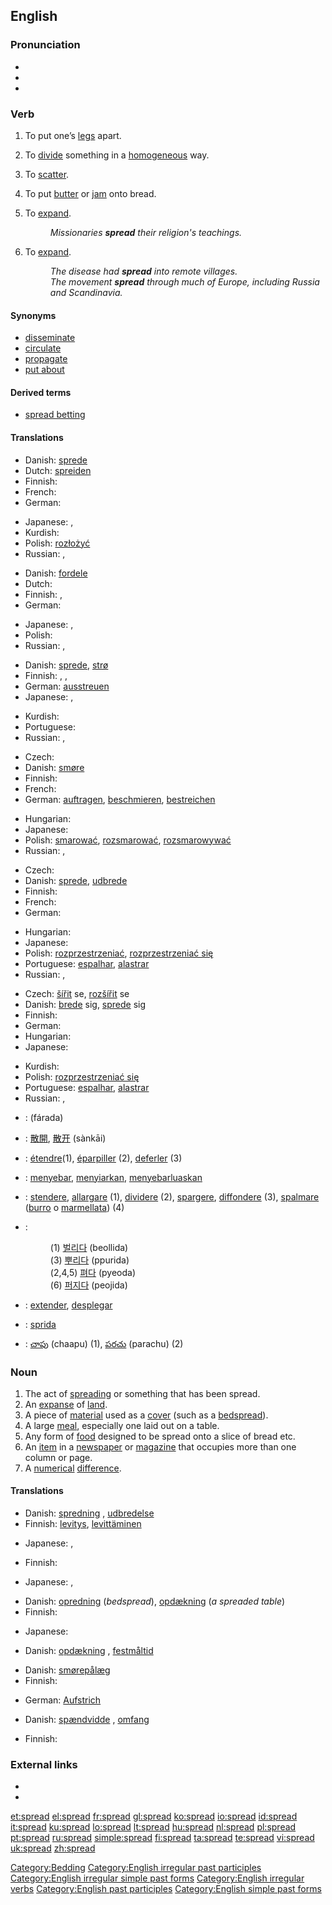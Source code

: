 ==English==
{{wikipedia|dab=spread}}
{{rank|expect|nation|legal|965|spread|enter|consider|provided}}

===Pronunciation===
* {{IPA|/'sprɛd/}}
* {{audio|en-us-spread.ogg|Audio (US)}}
* {{rhymes|ɛd}}

===Verb===
{{en-verb|spreads|spreading|spread}}

# {{transitive}} To put one’s [[leg]]s apart.
# {{transitive}} To [[divide]] something in a [[homogeneous]] way.
# {{transitive}} To [[scatter]].
# {{transitive}} To put [[butter]] or [[jam]] onto bread.
# {{transitive}} To [[expand]].
#: ''Missionaries '''spread''' their religion's teachings.''
# {{intransitive}} To [[expand]].
#: ''The disease had '''spread''' into remote villages.''
#: ''The movement '''spread''' through much of Europe, including Russia and Scandinavia.''
====Synonyms====
* [[disseminate]]
* [[circulate]]
* [[propagate]]
* [[put about]]

====Derived terms====
* [[spread betting]]

====Translations====
{{trans-top|to put one’s legs apart}}
* Danish: [[sprede]]
* Dutch: [[spreiden]]
* Finnish: {{t+|fi|levittää}}
* French: {{t+|fr|écarter}}
* German: {{t-|de|spreizen}}
{{trans-mid}}
* Japanese: {{t|ja|開かせる|tr=hirakaseru|sc=Jpan}}, {{t-|ja|広げる|tr=hirogeru|sc=Jpan}}
* Kurdish: {{KUchar|[[قاچ کردنه‌وه‌‌]]}}
* Polish: [[rozłożyć]]
* Russian: {{t|ru|раздвигать|tr=razdvigát’}} {{impf}}, {{t|ru|раздвинуть|tr=razdvínut’}} {{pf}}
{{trans-bottom}}

{{trans-top|to divide something in a homogeneous way}}
* Danish: [[fordele]]
* Dutch: {{t+|nl|verspreiden}}
* Finnish: {{t+|fi|levittää}}, {{t+|fi|tasoittaa}}
* German: {{t+|de|verteilen}}
{{trans-mid}}
* Japanese: {{t-|ja|開く|tr=hiraku|sc=Jpan}}, {{t|ja|裂く|tr=saku|sc=Jpan}}
* Polish: {{t+|pl|podzielić}}
* Russian: {{t|ru|распространять|tr=rasprostranját’}}, {{t|ru|распространить|tr=rasprostranít’}}
{{trans-bottom}}

{{trans-top|to scatter}}
* Danish: [[sprede]], [[strø]]
* Finnish: {{t+|fi|levittää}}, {{t-|fi|sirottaa}}, {{t+|fi|hajottaa}}
* German: [[ausstreuen]]
* Japanese: {{t|ja|散らす|tr=chirasu|sc=Jpan}}, {{t|ja|ばら撒く|tr=baramaku|sc=Jpan}}
{{trans-mid}}
* Kurdish: {{KUchar|[[بڵاوکردنه‌وه‌]]}}
* Portuguese: {{t+|pt|espalhar}}
* Russian: {{t|ru|раскидывать|tr=paskídyvat’}} {{impf}}, {{t|ru|раскидать|tr=raskidát’}} {{pf}}
{{trans-bottom}}

{{trans-top|to put butter or jam onto bread}}
* Czech: {{t-|cs|namazat}}
* Danish: [[smøre]]
* Finnish: {{t+|fi|levittää}}
* French: {{t+|fr|étaler}}
* German: [[auftragen]], [[beschmieren]], [[bestreichen]]
{{trans-mid}}
* Hungarian: {{t|hu|ken}}
* Japanese: {{t+|ja|塗る|tr=nuru|sc=Jpan}}
* Polish: [[smarować]], [[rozsmarować]], [[rozsmarowywać]]
* Russian: {{t|ru|намазывать|tr=namázyvat’}} {{impf}}, {{t|ru|намазать|tr=namázat’}} {{pf}}
{{trans-bottom}}

{{trans-top|(transitive) to expand}}
* Czech: {{t-|cs|šířit}}
* Danish: [[sprede]], [[udbrede]]
* Finnish: {{t+|fi|levittää}}
* French: {{t+|fr|répandre}}
* German: {{t+|de|verbreiten}}
{{trans-mid}}
* Hungarian: {{t|hu|terjeszt}}
* Japanese: {{t-|ja|広げる|tr=hirogeru|sc=Jpan}}
* Polish: [[rozprzestrzeniać]], [[rozprzestrzeniać się]]
* Portuguese: [[espalhar]], [[alastrar]]
* Russian: {{t|ru|распространять|tr=rasprostranját’}}, {{t|ru|распространить|tr=rasprostranít’}}
{{trans-bottom}}

{{trans-top|(intransitive) to expand}}
* Czech: [[šířit]] se, [[rozšířit]] se
* Danish: [[brede]] sig, [[sprede]] sig
* Finnish: {{t+|fi|levitä}}
* German: {{t+|de|ausbreiten}}
* Hungarian: {{t|hu|terjed}}
* Japanese: {{t-|ja|広がる|tr=hirogaru|sc=Jpan}}
{{trans-mid}}
* Kurdish: {{KUchar|[[بڵاوکردنه‌وه‌]]}}
* Polish: [[rozprzestrzeniać się]]
* Portuguese: {{l|pt|se}} [[espalhar]], {{l|pt|se}} [[alastrar]]
* Russian: {{t|ru|распространяться|tr=rasprostranját’s’a}}, {{t|ru|распространиться|tr=rasprostranít’s’a}}
{{trans-bottom}}

<!-- please remove this section once all the words have been moved to their approriate tables above-->
{{checktrans-top}}
* {{ttbc|Arabic}}: {{Arab|[[فرد]]}} (fárada)
* {{ttbc|Chinese}}: [[散開]], [[散开]] (sànkāi)
* {{ttbc|French}}: [[étendre]](1), [[éparpiller]] (2), [[deferler]] (3)
* {{ttbc|Indonesian}}: [[sebar|menyebar]], [[siar|menyiarkan]], [[sebar luas|menyebarluaskan]]
* {{ttbc|Italian}}: [[stendere]], [[allargare]] (1), [[dividere]] (2), [[spargere]], [[diffondere]] (3), [[spalmare]] ([[burro]] o [[marmellata]]) (4)
{{trans-mid}}
* {{ttbc|Korean}}:
*: (1) [[벌리다]] (beollida)
*: (3) [[뿌리다]] (ppurida)
*: (2,4,5) [[펴다]] (pyeoda)
*: (6) [[퍼지다]] (peojida)
* {{ttbc|Spanish}}: [[extender]], [[desplegar]]
* {{ttbc|Swedish}}: [[sprida]]
* {{ttbc|[[Telugu]]}}: [[చాపు]] (chaapu) (1), [[పరచు]] (parachu) (2)
{{trans-bottom}}

===Noun===
{{en-noun}}

# The act of [[spreading]] or something that has been spread.
# An [[expanse]] of [[land]].
# A piece of [[material]] used as a [[cover]] (such as a [[bedspread]]).
# A large [[meal]], especially one laid out on a table.
# Any form of [[food]] designed to be spread onto a slice of bread etc.
# An [[item]] in a [[newspaper]] or [[magazine]] that occupies more than one column or page.
# A [[numerical]] [[difference]].

====Translations====
{{trans-top|act of spreading}}
* Danish: [[spredning]] {{c}}, [[udbredelse]] {{c}}
* Finnish: [[levitys]], [[levittää|levittäminen]]
{{trans-mid}}
* Japanese: {{t|ja|拡散|tr=kakusan|sc=Jpan}}, {{t|ja|展開|tr=tenkai|sc=Jpan}}
{{trans-bottom}}

{{trans-top|something that has been spread}}
* Finnish: {{t-|fi|levite}}
{{trans-mid}}
* Japanese: {{t|ja|拡散|tr=kakusan|sc=Jpan}}, {{t|ja|展開|tr=tenkai|sc=Jpan}}
{{trans-bottom}}

{{trans-top|expanse of land}}
{{trans-mid}}
{{trans-bottom}}

{{trans-top|piece of material used as a cover (such as a bedspread)}}
* Danish: [[opredning]] {{c}} (''bedspread''), [[opdækning]] {{c}} (''a spreaded table'')
* Finnish: {{t+|fi|peite}}
{{trans-mid}}
* Japanese: {{i-c|requires an object to be spread before this word}} {{t|ja|掛け|tr=kake|sc=Jpan}}
{{trans-bottom}}

{{trans-top|large meal, especially one laid out on a table}}
* Danish: [[opdækning]] {{c}}, [[festmåltid]] {{c}}
{{trans-mid}}
{{trans-bottom}}

{{trans-top|food designed to be spread}}
* Danish: [[smørepålæg]] {{n}}
* Finnish: {{t-|fi|levite}}
{{trans-mid}}
* German: [[Aufstrich]] {{m}}
{{trans-bottom}}

{{trans-top|item in a newspaper or magazine that occupies more than one column or page}}
{{trans-mid}}
{{trans-bottom}}

{{trans-top|numerical difference}}
* Danish: [[spændvidde]] {{c}}, [[omfang]] {{n}}
{{trans-mid}}
* Finnish: {{t-|fi|hajonta}}
{{trans-bottom}}

===External links===
* {{R:Webster 1913}}
* {{R:Century 1911}}

[[Category:Bedding]]
[[Category:English irregular past participles]]
[[Category:English irregular simple past forms]]
[[Category:English irregular verbs]]
[[Category:English past participles]]
[[Category:English simple past forms]]

[[et:spread]]
[[el:spread]]
[[fr:spread]]
[[gl:spread]]
[[ko:spread]]
[[io:spread]]
[[id:spread]]
[[it:spread]]
[[ku:spread]]
[[lo:spread]]
[[lt:spread]]
[[hu:spread]]
[[nl:spread]]
[[pl:spread]]
[[pt:spread]]
[[ru:spread]]
[[simple:spread]]
[[fi:spread]]
[[ta:spread]]
[[te:spread]]
[[vi:spread]]
[[uk:spread]]
[[zh:spread]]